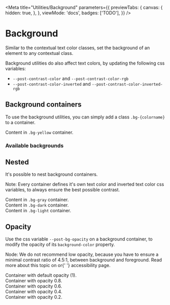 
<Meta
  title="Utilities/Background"
  parameters={{
    previewTabs: {
      canvas: {
        hidden: true,
      },
    },
    viewMode: 'docs',
    badges: ['TODO'],
  }}
/>

# Background

<p className="lead">
  Similar to the contextual text color classes, set the background of an element to any contextual
  class.
</p>
Background utilities do also affect text colors, by updating the following css variables:

- `--post-contrast-color` and `--post-contrast-color-rgb`
- `--post-contrast-color-inverted` and `--post-contrast-color-inverted-rgb`

## Background containers

To use the background utilities, you can simply add a class `.bg-{colorname}` to a container.

<Canvas withSource="open">
  <Story name="Background containers">
    <div class="bg-yellow p-3">
      Content in <code>.bg-yellow</code> container.
    </div>
  </Story>
</Canvas>

### Available backgrounds

<BackgroundContainers></BackgroundContainers>

## Nested

It's possible to nest background containers.

<p className="text-secondary fst-italic">
  Note: Every container defines it's own text color and inverted text color css variables, to always
  ensure the best possible contrast.
</p>

<Canvas withSource="open">
  <Story name="Nested">
    <div class="bg-gray p-3">
      Content in <code>.bg-gray</code> container.
      <div class="bg-dark p-3">
        Content in <code>.bg-dark</code> container.
        <div class="bg-light p-3">
          Content in <code>.bg-light</code> container.
        </div>
      </div>
    </div>
  </Story>
</Canvas>

## Opacity

Use the css variable `--post-bg-opacity` on a background container, to modify the opacity of its `background-color` property.

<p className="text-secondary fst-italic">
  Node: We do not recommend low opacity, because you have to ensure a minimal contrast ratio of
  4.5:1, between background and foreground. Read more about this topic on or{' '}
  <LinkTo kind="foundations-accessibility">accessibility</LinkTo> page.
</p>

<Canvas withSource="open">
  <Story name="Opacity">
    <div class="bg-aubergine p-3">Container with default opacity (1).</div>
    <div class="bg-aubergine p-3" style={{ '--post-bg-opacity': 0.8 }}>
      Container with opacity 0.8.
    </div>
    <div class="bg-aubergine p-3" style={{ '--post-bg-opacity': 0.6 }}>
      Container with opacity 0.6.
    </div>
    <div class="bg-aubergine p-3" style={{ '--post-bg-opacity': 0.4 }}>
      Container with opacity 0.4.
    </div>
    <div class="bg-aubergine p-3" style={{ '--post-bg-opacity': 0.2 }}>
      Container with opacity 0.2.
    </div>
  </Story>
</Canvas>
